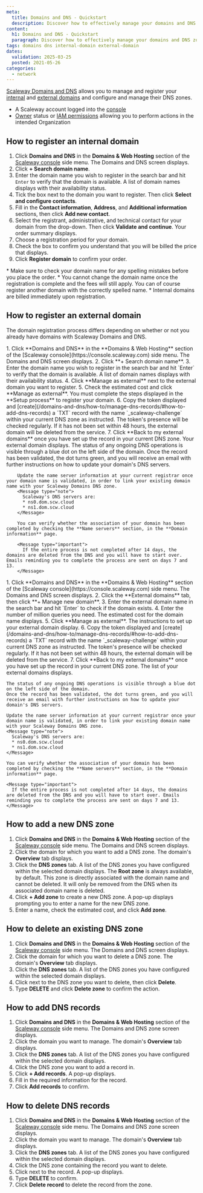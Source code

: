 ```yaml
---
meta:
  title: Domains and DNS - Quickstart
  description: Discover how to effectively manage your domains and DNS zones using Scaleway's intuitive platform. From registering both internal and external domains to configuring DNS zones and adding DNS records, streamline your network management tasks.
content:
  h1: Domains and DNS - Quickstart
  paragraph: Discover how to effectively manage your domains and DNS zones using Scaleway's intuitive platform. From registering both internal and external domains to configuring DNS zones and adding DNS records, streamline your network management tasks.
tags: domains dns internal-domain external-domain
dates:
  validation: 2025-03-25
  posted: 2021-05-26
categories:
  - network
---
```



[Scaleway Domains and DNS](https://www.scaleway.com/en/domains-and-dns/) allows you to manage and register your [internal](/domains-and-dns/concepts/#internal-domain) and [external domains](/domains-and-dns/concepts/#external-domain) and configure and manage their DNS zones.

<Requirements />

- A Scaleway account logged into the [console](https://console.scaleway.com)
- [Owner](/iam/concepts/#owner) status or [IAM permissions](/iam/concepts/#permission) allowing you to perform actions in the intended Organization

## How to register an internal domain

1. Click **Domains and DNS** in the **Domains & Web Hosting** section of the [Scaleway console](https://console.scaleway.com) side menu. The Domains and DNS screen displays.
2. Click **+ Search domain name**.
3. Enter the domain name you wish to register in the search bar and hit `Enter` to verify that the domain is available. A list of domain names displays with their availability status.
4. Tick the box next to the domain you want to register. Then click **Select and configure contacts**.
5. Fill in the **Contact information**, **Address**, and **Additional information** sections, then click **Add new contact**.
6. Select the registrant, administrative, and technical contact for your domain from the drop-down. Then click **Validate and continue**. Your order summary displays.
7. Choose a registration period for your domain.
8. Check the box to confirm you understand that you will be billed the price that displays.
9. Click **Register domain** to confirm your order.

<Message type="important">
  * Make sure to check your domain name for any spelling mistakes before you place the order.
  * You cannot change the domain name once the registration is complete and the fees will still apply. You can of course register another domain with the correctly spelled name.
  * Internal domains are billed immediately upon registration.
</Message>

## How to register an external domain

The domain registration process differs depending on whether or not you already have domains with Scaleway Domains and DNS.

<Tabs id="install">
  <TabsTab label="How to register an external domain for the first time">
    1. Click **Domains and DNS** in the **Domains & Web Hosting** section of the [Scaleway console](https://console.scaleway.com) side menu. The Domains and DNS screen displays.
    2. Click **+ Search domain name**.
    3. Enter the domain name you wish to register in the search bar and hit `Enter` to verify that the domain is available. A list of domain names displays with their availability status.
    4. Click **Manage as external** next to the external domain you want to register.
    5. Check the estimated cost and click **Manage as external**.
        <Message type="important">
         You must complete the steps displayed in the **Setup process** to register your domain.
        </Message>
    6. Copy the token displayed and [create](/domains-and-dns/how-to/manage-dns-records/#how-to-add-dns-records) a `TXT` record with the name `_scaleway-challenge` within your current DNS zone as instructed.
        <Message type="important">
          The token's presence will be checked regularly. If it has not been set within 48 hours, the external domain will be deleted from the service.
        </Message>
    7. Click **Back to my external domains** once you have set up the record in your current DNS zone. Your external domain displays.
        The status of any ongoing DNS operations is visible through a blue dot on the left side of the domain.
        Once the record has been validated, the dot turns green, and you will receive an email with further instructions on how to update your domain's DNS servers.

        Update the name server information at your current registrar once your domain name is validated, in order to link your existing domain name with your Scaleway Domains DNS zone.
        <Message type="note">
          Scaleway's DNS servers are:
          * ns0.dom.scw.cloud
          * ns1.dom.scw.cloud
        </Message>

        You can verify whether the association of your domain has been completed by checking the **Name servers** section, in the **Domain information** page.

        <Message type="important">
          If the entire process is not completed after 14 days, the domains are deleted from the DNS and you will have to start over. Emails reminding you to complete the process are sent on days 7 and 13.
        </Message>
  </TabsTab>
  <TabsTab label="How to register additional external domains">
    1. Click **Domains and DNS** in the **Domains & Web Hosting** section of the [Scaleway console](https://console.scaleway.com) side menu. The Domains and DNS screen displays.
    2. Click the **External domains** tab, then click **+ Manage new domain**.
    3. Enter the external domain name in the search bar and hit `Enter` to check if the domain exists.
    4. Enter the number of million queries you need. The estimated cost for the domain name displays.
    5. Click **Manage as external**. The instructions to set up your external domain display.
    6. Copy the token displayed and [create](/domains-and-dns/how-to/manage-dns-records/#how-to-add-dns-records) a `TXT` record with the name `_scaleway-challenge` within your current DNS zone as instructed.
        <Message type="important">
          The token's presence will be checked regularly. If it has not been set within 48 hours, the external domain will be deleted from the service.
        </Message>
    7. Click **Back to my external domains** once you have set up the record in your current DNS zone. The list of your external domains displays.

    The status of any ongoing DNS operations is visible through a blue dot on the left side of the domain.
    Once the record has been validated, the dot turns green, and you will receive an email with further instructions on how to update your domain's DNS servers.

    Update the name server information at your current registrar once your domain name is validated, in order to link your existing domain name with your Scaleway Domains DNS zone.
    <Message type="note">
      Scaleway's DNS servers are:
      * ns0.dom.scw.cloud
      * ns1.dom.scw.cloud
    </Message>

    You can verify whether the association of your domain has been completed by checking the **Name servers** section, in the **Domain information** page.

    <Message type="important">
      If the entire process is not completed after 14 days, the domains are deleted from the DNS and you will have to start over. Emails reminding you to complete the process are sent on days 7 and 13.
    </Message>
  </TabsTab>
</Tabs>

## How to add a new DNS zone

1. Click **Domains and DNS** in the **Domains & Web Hosting** section of the [Scaleway console](https://console.scaleway.com) side menu. The Domains and DNS screen displays.
2. Click the domain for which you want to add a DNS zone. The domain's **Overview** tab displays.
3. Click the **DNS zones** tab. A list of the DNS zones you have configured within the selected domain displays.
    <Message type="note">
      The **Root zone** is always available, by default. This zone is directly associated with the domain name and cannot be deleted. It will only be removed from the DNS when its associated domain name is deleted.
    </Message>
4. Click **+ Add zone** to create a new DNS zone. A pop-up displays prompting you to enter a name for the new DNS zone.
5. Enter a name, check the estimated cost, and click **Add zone**.

## How to delete an existing DNS zone

1. Click **Domains and DNS** in the **Domains & Web Hosting** section of the [Scaleway console](https://console.scaleway.com) side menu. The Domains and DNS screen displays.
2. Click the domain for which you want to delete a DNS zone. The domain's **Overview** tab displays.
3. Click the **DNS zones** tab. A list of the DNS zones you have configured within the selected domain displays.
4. Click <Icon name="more" /> next to the DNS zone you want to delete, then click **Delete**.
5. Type **DELETE** and click **Delete zone** to confirm the action.


## How to add DNS records

1. Click **Domains and DNS** in the **Domains & Web Hosting** section of the [Scaleway console](https://console.scaleway.com) side menu. The Domains and DNS zone screen displays.
2. Click the domain you want to manage. The domain's **Overview** tab displays.
3. Click the **DNS zones** tab. A list of the DNS zones you have configured within the selected domain displays.
4. Click the DNS zone you want to add a record in.
5. Click **+ Add records**. A pop-up displays.
6. Fill in the required information for the record.
7. Click **Add records** to confirm.

## How to delete DNS records

1. Click **Domains and DNS** in the **Domains & Web Hosting** section of the [Scaleway console](https://console.scaleway.com) side menu. The Domains and DNS zone screen displays.
2. Click the domain you want to manage. The domain's **Overview** tab displays.
3. Click the **DNS zones** tab. A list of the DNS zones you have configured within the selected domain displays.
4. Click the DNS zone containing the record you want to delete.
5. Click <Icon name="delete" /> next to the record. A pop-up displays.
6. Type **DELETE** to confirm.
7. Click **Delete record** to delete the record from the zone.
